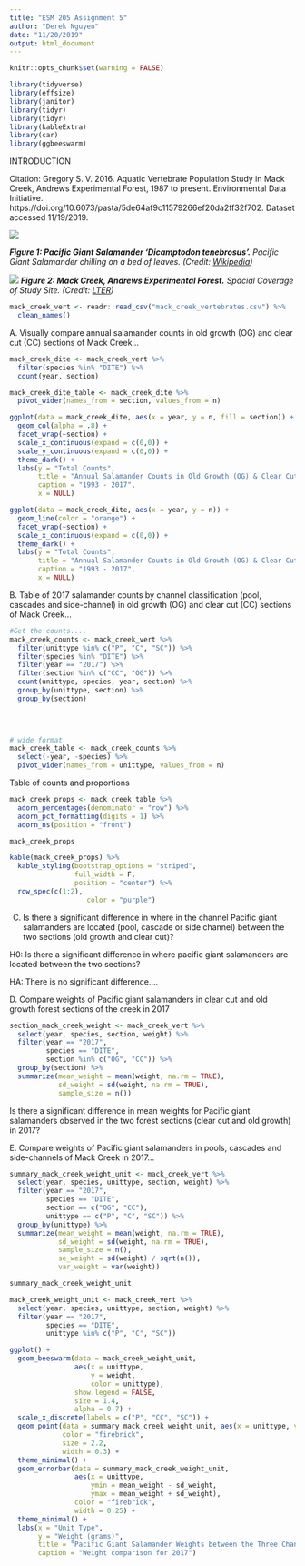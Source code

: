 ```yaml
---
title: "ESM 205 Assignment 5"
author: "Derek Nguyen"
date: "11/20/2019"
output: html_document
---
```


```r
knitr::opts_chunk$set(warning = FALSE)
```


```r
library(tidyverse)
library(effsize)
library(janitor)
library(tidyr)
library(tidyr)
library(kableExtra)
library(car)
library(ggbeeswarm)
```

INTRODUCTION




Citation: Gregory S. V. 2016. Aquatic Vertebrate Population Study in Mack Creek, Andrews Experimental Forest, 1987 to present. Environmental Data Initiative. https://doi.org/10.6073/pasta/5de64af9c11579266ef20da2ff32f702. Dataset accessed 11/19/2019.

![](mander.jpeg)

***Figure 1: Pacific Giant Salamander 'Dicamptodon tenebrosus'.*** *Pacific Giant Salamander chilling on a bed of leaves. (Credit: [Wikipedia](https://en.wikipedia.org/wiki/Pacific_giant_salamander))*

![](mack.png)
***Figure 2: Mack Creek, Andrews Experimental Forest.*** *Spacial Coverage of Study Site. (Credit: [LTER](https://portal.lternet.edu/nis/mapbrowse?scope=knb-lter-and&identifier=4027&revision=13))*


```r
mack_creek_vert <- readr::read_csv("mack_creek_vertebrates.csv") %>% 
  clean_names()
```

A. Visually compare annual salamander counts in old growth (OG) and clear cut (CC) sections of Mack Creek...

```r
mack_creek_dite <- mack_creek_vert %>% 
  filter(species %in% "DITE") %>% 
  count(year, section)

mack_creek_dite_table <- mack_creek_dite %>% 
  pivot_wider(names_from = section, values_from = n)
```

```r
ggplot(data = mack_creek_dite, aes(x = year, y = n, fill = section)) +
  geom_col(alpha = .8) +
  facet_wrap(~section) +
  scale_x_continuous(expand = c(0,0)) +
  scale_y_continuous(expand = c(0,0)) +
  theme_dark() +
  labs(y = "Total Counts",
       title = "Annual Salamander Counts in Old Growth (OG) & Clear Cut (CC)",
       caption = "1993 - 2017",
       x = NULL)
```

```r
ggplot(data = mack_creek_dite, aes(x = year, y = n)) +
  geom_line(color = "orange") +
  facet_wrap(~section) +
  scale_x_continuous(expand = c(0,0)) +
  theme_dark() +
  labs(y = "Total Counts",
       title = "Annual Salamander Counts in Old Growth (OG) & Clear Cut (CC)",
       caption = "1993 - 2017",
       x = NULL)
```

B. Table of 2017 salamander counts by channel classification (pool, cascades and side-channel) in old growth (OG) and clear cut (CC) sections of Mack Creek...

```r
#Get the counts....
mack_creek_counts <- mack_creek_vert %>% 
  filter(unittype %in% c("P", "C", "SC")) %>% 
  filter(species %in% "DITE") %>% 
  filter(year == "2017") %>% 
  filter(section %in% c("CC", "OG")) %>% 
  count(unittype, species, year, section) %>% 
  group_by(unittype, section) %>%
  group_by(section)

  
  

# wide format
mack_creek_table <- mack_creek_counts %>% 
  select(-year, -species) %>% 
  pivot_wider(names_from = unittype, values_from = n)
```
 

Table of counts and proportions
```r
mack_creek_props <- mack_creek_table %>% 
  adorn_percentages(denominator = "row") %>% 
  adorn_pct_formatting(digits = 1) %>% 
  adorn_ns(position = "front")

mack_creek_props

kable(mack_creek_props) %>% 
  kable_styling(bootstrap_options = "striped", 
                full_width = F,
                position = "center") %>% 
  row_spec(c(1:2),
                   color = "purple")
```


C.  Is there a significant difference in where in the channel Pacific giant salamanders are located (pool, cascade or side channel) between the two sections (old growth and clear cut)? 

H0: Is there a significant difference in where pacific giant salamanders are located between the two sections? 

HA: There is no significant difference....



D. Compare weights of Pacific giant salamanders in clear cut and old growth forest sections of the creek in 2017

```r
section_mack_creek_weight <- mack_creek_vert %>% 
  select(year, species, section, weight) %>% 
  filter(year == "2017",
         species == "DITE",
         section %in% c("OG", "CC")) %>% 
  group_by(section) %>% 
  summarize(mean_weight = mean(weight, na.rm = TRUE),
            sd_weight = sd(weight, na.rm = TRUE),
            sample_size = n())
```

Is there a significant difference in mean weights for Pacific giant salamanders observed in the two forest sections (clear cut and old growth) in 2017? 
 





E. Compare weights of Pacific giant salamanders in pools, cascades and side-channels of Mack Creek in 2017...

```r
summary_mack_creek_weight_unit <- mack_creek_vert %>% 
  select(year, species, unittype, section, weight) %>% 
  filter(year == "2017",
         species == "DITE",
         section == c("OG", "CC"),
         unittype == c("P", "C", "SC")) %>% 
  group_by(unittype) %>% 
  summarize(mean_weight = mean(weight, na.rm = TRUE),
            sd_weight = sd(weight, na.rm = TRUE),
            sample_size = n(),
            se_weight = sd(weight) / sqrt(n()),
            var_weight = var(weight))

summary_mack_creek_weight_unit
```


```r
mack_creek_weight_unit <- mack_creek_vert %>% 
  select(year, species, unittype, section, weight) %>% 
  filter(year == "2017",
         species == "DITE",
         unittype %in% c("P", "C", "SC"))


```


```r
ggplot() +
  geom_beeswarm(data = mack_creek_weight_unit,
                aes(x = unittype,
                    y = weight,
                    color = unittype),
                show.legend = FALSE,
                size = 1.4,
                alpha = 0.7) +
  scale_x_discrete(labels = c("P", "CC", "SC")) +
  geom_point(data = summary_mack_creek_weight_unit, aes(x = unittype, y = mean_weight),
             color = "firebrick",
             size = 2.2,
             width = 0.3) +
  theme_minimal() +
  geom_errorbar(data = summary_mack_creek_weight_unit,
                aes(x = unittype,
                    ymin = mean_weight - sd_weight,
                    ymax = mean_weight + sd_weight),
                color = "firebrick",
                width = 0.25) +
  theme_minimal() +
  labs(x = "Unit Type",
       y = "Weight (grams)",
       title = "Pacific Giant Salamander Weights between the Three Channels",
       caption = "Weight comparison for 2017")
```





